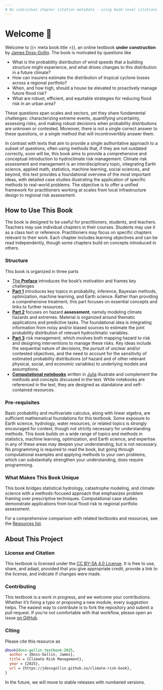 ```yaml
---
# No individual chapter citation metadata - using book-level citations
---
```


# Welcome 🎯 {.unnumbered}


Welcome to {{< meta book.title >}}, an online textbook **under construction** by [James Doss-Gollin](https://jdossgollin.github.io).
The book is motivated by questions like

- What is the probability distribution of wind speeds that a building structure might experience, and what drives changes to this distribution in a future climate?
- How can insurers estimate the distribution of tropical cyclone losses across a regional portfolio?
- When, and how high, should a house be elevated to proactively manage future flood risk?
- What are robust, efficient, and equitable strategies for reducing flood risk in an urban area?

These questions span scales and sectors, yet they share fundamental challenges: characterizing extreme events, quantifying uncertainty, assessing risks, and making robust decisions when probability distributions are unknown or contested.
Moreover, there is not a single correct answer to these questions, or a single method that will incontrovertibly answer them.

In contrast with texts that aim to provide a single authoritative approach to a subset of questions, often using methods that, if they are not outdated correctly, soon will be, this book aims to provide a comprehensive and conceptual introduction to hydroclimate risk management.
Climate risk assessment and management is an interdisciplinary topic, integrating Earth science, applied math, statistics, machine learning, social sciences, and beyond, this text provides a foundational overview of the most important ideas, with detailed case studies illustrating the application of specific methods to real-world problems.
The objective is to offer a unified framework for practitioners working at scales from local infrastructure design to regional risk assessment.

## How to Use This Book

The book is designed to be useful for practitioners, students, and teachers.
Teachers may use individual chapters in their courses.
Students may use it as a class text or reference.
Practitioners may focus on specific chapters relevant to their work.
Each chapter includes learning objectives and can be read independently, though some chapters build on concepts introduced in others.

### Structure 

This book is organized in three parts

- [The **Preface**](/chapters/preface.qmd) introduces the book's motivation and frames key challenges
- [**Part 1**](/chapters/fundamentals/index.qmd) introduces key topics in probability, inference, Bayesian methods, optimization, machine learning, and Earth science.
Rather than providing a comprehensive treatment, this part focuses on essential concepts and links to further resources.
- [**Part 2**](/chapters/hazard/index.qmd) focuses on hazard **assessment**, namely modeling climate hazards and extremes.
Material is organized around thematic applications and predictive tasks.
The foundational idea is integrating information from noisy and/or biased sources to estimate the joint probability distribution of relevant hydroclimatic variables.
- [**Part 3**](/chapters/risk/index.qmd) risk management, which involves both mapping hazard to risk and designing interventions to manage these risks.
Key ideas include the sequential nature of decisions, the pursuit of unclear and/or contested objectives, and the need to account for the sensitivity of estimated probability distributions (of hazard and of other relevant physical, social, and economic variables) to underlying models and assumptions.
- [**Computational notebooks**](/notebooks/index.qmd) written in [Julia](https://julialang.org/) illustrate and complement the methods and concepts discussed in the text.
While notebooks are referenced in the text, they are designed as standalone and self-contained resources.

### Pre-requisites

Basic probability and multivariate calculus, along with linear algebra, are sufficient mathematical foundations for this textbook.
Some exposure to Earth science, hydrology, water resources, or related topics is strongly encouraged for context, though not strictly necessary for understanding methods.
This book builds on a wide range of topics and methods in statistics, machine learning, optimization, and Earth science, and expertise in any of these areas may deepen your understanding, but is not necessary.
No programming is required to read the book, but going through computational examples and applying methods to your own problems, which can substantially strengthen your understanding, does require programming.

### What Makes This Book Unique

This book bridges statistical hydrology, catastrophe modeling, and climate science with a methods-focused approach that emphasizes problem framing over prescriptive techniques.
Computational case studies demonstrate applications from local flood risk to regional portfolio assessment.

For a comprehensive comparison with related textbooks and resources, see the [Resources list](/chapters/resources.qmd).

## About This Project

### License and Citation

This textbook is licensed under the [CC BY-SA 4.0 License](https://creativecommons.org/licenses/by-sa/4.0/).
It is free to use, share, and adapt, provided that you give appropriate credit, provide a link to the license, and indicate if changes were made.

### Contributing

This textbook is a work in progress, and we welcome your contributions.
Whether it's fixing a typo or proposing a new module, every suggestion helps.
The easiest way to contribute is to fork the repository and submit a pull request.
If you're not comfortable with that workflow, please open an issue [on GitHub]({{< var github-url >}}/issues).

### Citing

Please cite this resource as

```bibtex
@book{doss-gollin_textbook:2025,
  author = {Doss-Gollin, James},
  title = {Climate Risk Management},
  year = {2025},
  url = {https://jdossgollin.github.io/climate-risk-book},
}
```

In the future, we will move to stable releases with numbered versions.
